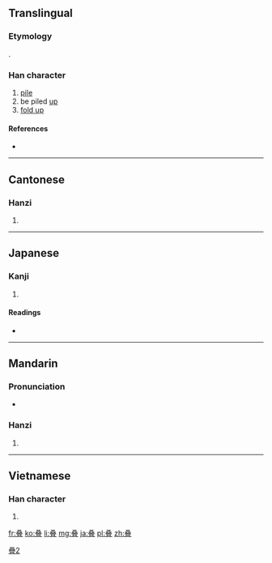 {{also|疊}}
==Translingual==
{{ja-forms|[[畳]]|叠|[[疊]]}}
===Etymology===
{{Han simp|疊|f=田|t=又}}.

===Han character===
{{Han char|rn=29|rad=又|as=11|sn=13|four=|canj=水水水一 (EEEM)|ids=⿳⿱[[又]]⿰又又[[冖]][[且]]}}

# [[pile]]
# be piled [[up]]
# [[fold up]]

====References====
* {{Han ref|kx=0166.461|dkj=03204|dj=0378.350|hdz=10401.070|uh=53E0|ud=21472}}

----

==Cantonese==

===Hanzi===
{{yue-hanzi|jyut=[[dip6]]|y=dip6|tra=疊}}

# {{defn|lang=yue|sort=又11}}

----

==Japanese==

===Kanji===
{{ja-kanji|grade=|rs=又11}}

# {{defn|lang=ja|sort=又11}}

====Readings====
* {{ja-readings|on=[[ちょう]] (chō)|kun=[[たたむ]] (tatamu), [[たたみ]] (tatami)}}

----

==Mandarin==

===Pronunciation===
* {{audio|Zh-dié.ogg|Audio}}

===Hanzi===
{{cmn-hanzi|tra=疊|pin=[[dié]] ([[die2]])|wg=tieh<sup>2</sup>}}

# {{defn|lang=cmn|sort=又11}}

----

==Vietnamese==

===Han character===
{{vi-hantu|[[điệp]]|rs=又11}}

# {{defn|lang=vi|sort=又11}}

[[Category:CJKV characters simplified differently in Japan and China|疊2]]

[[fr:叠]]
[[ko:叠]]
[[li:叠]]
[[mg:叠]]
[[ja:叠]]
[[pl:叠]]
[[zh:叠]]